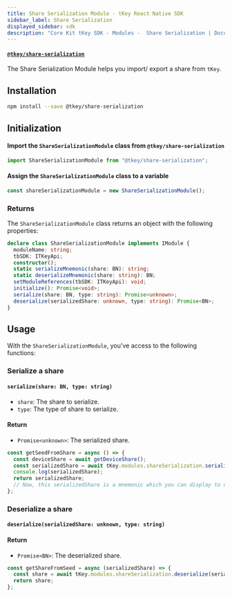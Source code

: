 ```yaml
---
title: Share Serialization Module - tKey React Native SDK
sidebar_label: Share Serialization
displayed_sidebar: sdk
description: "Core Kit tKey SDK - Modules -  Share Serialization | Documentation - Web3Auth"
---
```


#### [`@tkey/share-serialization`](https://npmjs.com/package/@tkey/share-serialization)

The Share Serialization Module helps you import/ export a share from `tKey`.

## Installation

```bash npm2yarn
npm install --save @tkey/share-serialization
```

## Initialization

#### Import the `ShareSerializationModule` class from `@tkey/share-serialization`

```javascript
import ShareSerializationModule from "@tkey/share-serialization";
```

#### Assign the `ShareSerializationModule` class to a variable

```javascript
const shareSerializationModule = new ShareSerializationModule();
```

### Returns

The `ShareSerializationModule` class returns an object with the following properties:

```ts
declare class ShareSerializationModule implements IModule {
  moduleName: string;
  tbSDK: ITKeyApi;
  constructor();
  static serializeMnemonic(share: BN): string;
  static deserializeMnemonic(share: string): BN;
  setModuleReferences(tbSDK: ITKeyApi): void;
  initialize(): Promise<void>;
  serialize(share: BN, type: string): Promise<unknown>;
  deserialize(serializedShare: unknown, type: string): Promise<BN>;
}
```

## Usage

With the `ShareSerializationModule`, you've access to the following functions:

### Serialize a share

#### `serialize(share: BN, type: string)`

- `share`: The share to serialize.
- `type`: The type of share to serialize.

#### Return

- `Promise<unknown>`: The serialized share.

```js title="Example"
const getSeedFromShare = async () => {
  const deviceShare = await getDeviceShare();
  const serializedShare = await tKey.modules.shareSerialization.serialize(deviceShare.share.share, "mnemonic");
  console.log(serializedShare);
  return serializedShare;
  // Now, this serializedShare is a mnemonic which you can display to user/send mail
};
```

### Deserialize a share

#### `deserialize(serializedShare: unknown, type: string)`

#### Return

- `Promise<BN>`: The deserialized share.

```js title="Example"
const getShareFromSeed = async (serializedShare) => {
  const share = await tKey.modules.shareSerialization.deserialize(serializedShare, "mnemonic");
  return share;
};
```
